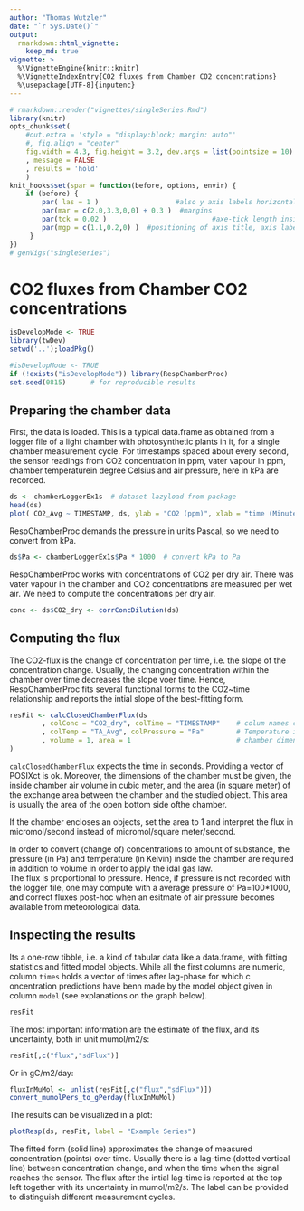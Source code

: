 ```yaml
---
author: "Thomas Wutzler"
date: "`r Sys.Date()`"
output: 
  rmarkdown::html_vignette:
    keep_md: true
vignette: >
  %\VignetteEngine{knitr::knitr}
  %\VignetteIndexEntry{CO2 fluxes from Chamber CO2 concentrations}
  %\usepackage[UTF-8]{inputenc}
---
```


```r
# rmarkdown::render("vignettes/singleSeries.Rmd")
library(knitr)
opts_chunk$set(
    #out.extra = 'style = "display:block; margin: auto"'
    #, fig.align = "center"
    fig.width = 4.3, fig.height = 3.2, dev.args = list(pointsize = 10)
    , message = FALSE
    , results = 'hold'
    )
knit_hooks$set(spar = function(before, options, envir) {
    if (before) {
        par( las = 1 )                   #also y axis labels horizontal
        par(mar = c(2.0,3.3,0,0) + 0.3 )  #margins
        par(tck = 0.02 )                          #axe-tick length inside plots             
        par(mgp = c(1.1,0.2,0) )  #positioning of axis title, axis labels, axis
     }
})
# genVigs("singleSeries")
```

CO2 fluxes from Chamber CO2 concentrations
======================================================

```r
isDevelopMode <- TRUE
library(twDev)
setwd('..');loadPkg()
```

```r
#isDevelopMode <- TRUE
if (!exists("isDevelopMode")) library(RespChamberProc)
set.seed(0815)      # for reproducible results
```

Preparing the chamber data
------------------------------

First, the data is loaded. This is a typical data.frame as obtained from a
logger file of a light chamber with photosynthetic plants in it, for a single
chamber measurement cycle. For timestamps spaced about every second, the
sensor readings from CO2 concentration in ppm, vater vapour in ppm, chamber
temperaturein degree Celsius and air pressure, here in kPa are recorded.

```r
ds <- chamberLoggerEx1s  # dataset lazyload from package
head(ds)
plot( CO2_Avg ~ TIMESTAMP, ds, ylab = "CO2 (ppm)", xlab = "time (Minute:Second)")
```

RespChamberProc demands the pressure in units Pascal, so we need to convert from
kPa. 
```r
ds$Pa <- chamberLoggerEx1s$Pa * 1000  # convert kPa to Pa
```

RespChamberProc works with concentrations of CO2 per dry air. There was
vater vapour in the chamber and CO2 concentrations are measured per wet air. We
need to compute the concentrations per dry air.
```r
conc <- ds$CO2_dry <- corrConcDilution(ds)
```

Computing the flux
---------------------
The CO2-flux is the change of concentration per time, i.e. the slope of the
concentration change. Usually, the changing concentration within the chamber
over time decreases the slope voer time. Hence, RespChamberProc fits several
functional forms to the CO2~time relationship and reports the intial slope of
the best-fitting form.

```r
resFit <- calcClosedChamberFlux(ds
		, colConc = "CO2_dry", colTime = "TIMESTAMP"	# colum names conc ~ timeInSeconds
		, colTemp = "TA_Avg", colPressure = "Pa"		# Temperature in K, Pressure in Pa
		, volume = 1, area = 1						    # chamber dimensions m3 and m2
)
```

`calcClosedChamberFlux` expects the time in seconds. Providing a vector
of POSIXct is ok.
Moreover, the dimensions of the chamber must be given, the inside chamber air
volume in cubic meter, and the area (in square meter) of the exchange area
between the chamber and the studied object. This area is usually the area of the
open bottom side ofthe chamber. 

If the chamber encloses an objects, set the area to 1 and interpret the flux in
micromol/second instead of micromol/square meter/second.

In order to convert (change of) concentrations to amount of substance, 
the pressure (in Pa) and temperature (in Kelvin) inside
the chamber are required in addition to volume in order to apply the idal gas law.  
The flux is proportional to pressure. Hence, if pressure is not recorded with
the logger file, one may compute with a average pressure of Pa=100*1000, and
correct fluxes post-hoc when an esitmate of air pressure becomes available
from meteorological data.


Inspecting the results
-------------------------

Its a one-row tibble, i.e. a kind of tabular data like a data.frame, with 
fitting statistics and fitted model objects. While all the first columns are 
numeric, column `times` holds a vector of times after lag-phase for which c
oncentration predictions have benn made by the model object given in 
column `model` (see explanations on the graph below).

```r
resFit
```

The most important information are the estimate of the flux, and its
uncertainty, both in unit mumol/m2/s:
```r
resFit[,c("flux","sdFlux")]
```

Or in gC/m2/day:
```r
fluxInMuMol <- unlist(resFit[,c("flux","sdFlux")])
convert_mumolPers_to_gPerday(fluxInMuMol)
```


The results can be visualized in a plot:
```r
plotResp(ds, resFit, label = "Example Series")		
```

The fitted form (solid line) approximates the change of measured concentration
(points) over time. Usually there is a lag-time (dotted vertical line) between
concentration change, and when the time when the signal reaches the sensor. The
flux after the intial lag-time is reported at the top left together with its
uncertainty in mumol/m2/s.
The label can be provided to distinguish different measurement cycles.
